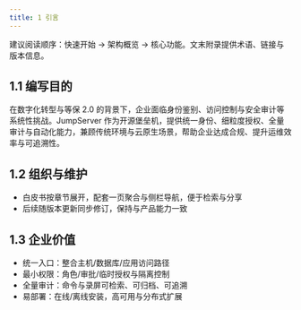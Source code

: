 ```yaml
---
title: 1 引言
---
```


建议阅读顺序：快速开始 → 架构概览 → 核心功能。文末附录提供术语、链接与版本信息。

## 1.1 编写目的

在数字化转型与等保 2.0 的背景下，企业面临身份鉴别、访问控制与安全审计等系统性挑战。JumpServer 作为开源堡垒机，提供统一身份、细粒度授权、全量审计与自动化能力，兼顾传统环境与云原生场景，帮助企业达成合规、提升运维效率与可追溯性。

## 1.2 组织与维护

- 白皮书按章节展开，配套一页聚合与侧栏导航，便于检索与分享
- 后续随版本更新同步修订，保持与产品能力一致

## 1.3 企业价值

- 统一入口：整合主机/数据库/应用访问路径
- 最小权限：角色/审批/临时授权与隔离控制
- 全量审计：命令与录屏可检索、可归档、可追溯
- 易部署：在线/离线安装，高可用与分布式扩展
